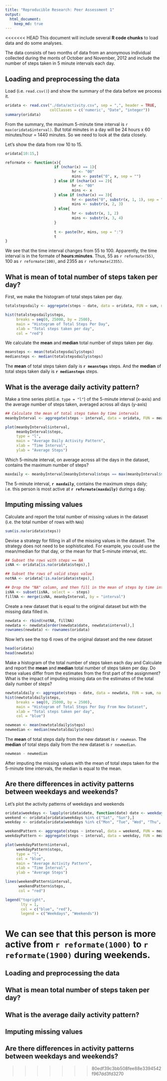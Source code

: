 ```yaml
---
title: "Reproducible Research: Peer Assessment 1"
output: 
  html_document:
    keep_md: true
---
```


<<<<<<< HEAD
This document will include several **R code chunks** to load data and do some analyses. 

The data consists of two months of data from an anonymous individual collected during the monts of October and November, 2012 and include the number of steps taken in 5 minute intervals each day.  


## Loading and preprocessing the data

Load (i.e. `read.csv()`) and show the summary of the data before we process it.

```r
oridata <- read.csv("./data/activity.csv", sep = ",", header = TRUE, 
                    colClasses = c('numeric', "Date", "integer"))
summary(oridata)
```

From the summary, the maximum 5-minute time interval is `r max(oridata$interval)`. But total minutes in a day will be 24 hours x 60 minutes/hour = 1440 minutes. So we need to look at the data closely.

Let's show the data from row 10 to 15.

```r
oridata[10:15,]
```

```r
reformate <- function(x){
                      if (nchar(x) == 1){
                              hr <- "00"
                              mins <- paste("0", x, sep = "")
                      } else if (nchar(x) == 2){
                              hr <- "00"
                              mins <- x
                      } else if (nchar(x) == 3){
                              hr <- paste("0", substr(x, 1, 1), sep = "")
                              mins <- substr(x, 2, 3)
                      } else{
                              hr <- substr(x, 1, 2)
                              mins <- substr(x, 3, 4)
                      }
                      
                      t <- paste(hr, mins, sep = ":")
                      t
}
```

We see that the time interval changes from 55 to 100. Apparently, the time interval is in the formate of **hours:minutes**. Thus, 55 as `r reformate(55)`, 100 as `r reformate(100)`, and 2355 as `r reformate(2355)`.

## What is mean of total number of steps taken per day?

First, we make the histogram of total steps taken per day.

```r
totalstepsdaily <- aggregate(steps ~ date, data = oridata, FUN = sum, na.rm = TRUE)

hist(totalstepsdaily$steps,
     breaks = seq(0, 25000, by = 2500),
     main = "Histogram of Total Steps Per Day",
     xlab = "Total steps taken per day",
     col = "red")
```

We calculate the **mean** and **median** total number of steps taken per day.

```r
meansteps <- mean(totalstepsdaily$steps)
mediansteps <- median(totalstepsdaily$steps)
```

The **mean** of total steps taken daily is **`r meansteps`** steps. And the **median** of total steps taken daily is **`r mediansteps`** steps.

## What is the average daily activity pattern?

Make a time series plot(i.e. `type = "l"`) of the 5-minute interval (x-axis) and the average number of steps taken, averaged across all days (y-axis)

```r

## Calculate the mean of total steps taken by time intervals
meanbyInterval <- aggregate(steps ~ interval, data = oridata, FUN = mean, na.rm = TRUE)

plot(meanbyInterval$interval,
     meanbyInterval$steps,
     type = "l",
     main = "Average Daily Activity Pattern",
     xlab = "Time Interval",
     ylab = "Average Steps")
```

Which 5-minute interval, on average across all the days in the dataset, contains the maximum number of steps?

```r
maxdaily <- meanbyInterval[meanbyInterval$steps == max(meanbyInterval$steps),]$interval
```

The 5-minute interval, **`r maxdaily`**, contains the maximum steps daily; i.e. this person is most active at **`r reformate(maxdaily)`** during a day.

## Imputing missing values

Calculate and report the total number of missing values in the dataset (i.e. the total number of rows with `NA`s)

```r
sum(is.na(oridata$steps))
```

Devise a strategy for filling in all of the missing values in the dataset. The strategy does not need to be sophisticated. For example, you could use the mean/median for that day, or the mean for that 5-minute interval, etc.

```r
## Subset the rows with steps == NA
isNA <- oridata[is.na(oridata$steps),]

## Subset the rows of valid steps value
notNA <- oridata[!is.na(oridata$steps),]

## Drop the "NA" column, and then fill in the mean of steps by time intervals
isNA <- subset(isNA, select = - steps)
fillNA <- merge(isNA, meanbyInterval, by = "interval")
```

Create a new dataset that is equal to the original dataset but with the missing data filled in.

```r
newdata <- rbind(notNA, fillNA)
newdata <- newdata[order(newdata$date, newdata$interval),]
rownames(newdata) <- rownames(oridata)
```

Now let's see the top 6 rows of the original dataset and the new dataset

```r
head(oridata)
head(newdata)
```


Make a histogram of the total number of steps taken each day and Calculate and report the **mean** and **median** total number of steps taken per day. Do these values differ from the estimates from the first part of the assignment? What is the impact of imputing missing data on the estimates of the total daily number of steps?

```r
newtotaldaily <- aggregate(steps ~ date, data = newdata, FUN = sum, na.rm = TRUE)
hist(newtotaldaily$steps,
     breaks = seq(0, 25000, by = 2500),
     main = "Histogram of Total Steps Per Day From New Dataset",
     xlab = "Total steps taken per day",
     col = "blue")
```

```r
newmean <- mean(newtotaldaily$steps)
newmedian <- median(newtotaldaily$steps)
```

The **mean** of total steps daily from the new dataset is `r newmean`.
The **median** of total steps daily from the new dataset is `r newmedian`.

```r
newmean - newmedian
```

After imputing the missing values with the mean of total steps taken for the 5-minute time intervals, the median is equal to the mean.

## Are there differences in activity patterns between weekdays and weekends?

Let's plot the activity patterns of weekdays and weekends

```r
oridata$weekdays <- lapply(oridata$date, function(date) date <- weekdays(date, abbreviate = TRUE))
weekend <- oridata[oridata$weekdays %in% c("Sat", "Sun"),]
weekday <- oridata[oridata$weekdays %in% c("Mon", "Tue", "Wed", "Thu", "Fri"),]

weekendPattern <- aggregate(steps ~ interval, data = weekend, FUN = mean, na.rm = TRUE)
weekdayPattern <- aggregate(steps ~ interval, data = weekday, FUN = mean, na.rm = TRUE)

plot(weekdayPattern$interval,
     weekdayPattern$steps,
     type = "l",
     col = "blue",
     main = "Average Activity Pattern",
     xlab = "Time Interval",
     ylab = "Average Steps")

lines(weekendPattern$interval,
      weekendPattern$steps,
      col = "red")

legend("topright",
       lty = 1, 
       col = c("blue", "red"),
       legend = c("Weekdays", "Weekends"))
```

We can see that this person is more active from `r reformate(1000)` to `r reformate(1900)` during weekends.
=======

## Loading and preprocessing the data



## What is mean total number of steps taken per day?



## What is the average daily activity pattern?



## Imputing missing values



## Are there differences in activity patterns between weekdays and weekends?
>>>>>>> 80edf39c3bb508fee88e3394542f967dd3fd3270
